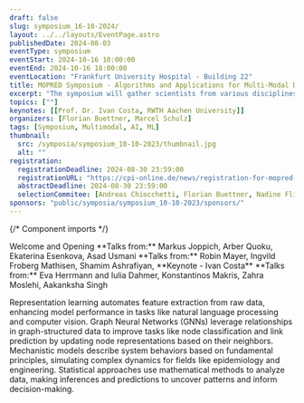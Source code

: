 ```yaml
---
draft: false
slug: symposium_16-10-2024/
layout: ../../layouts/EventPage.astro
publishedDate: 2024-08-03
eventType: symposium
eventStart: 2024-10-16 10:00:00
eventEnd: 2024-10-16 18:00:00
eventLocation: "Frankfurt University Hospital - Building 22"
title: MOPRED Symposium - Algorithms and Applications for Multi-Modal Data Integration
excerpt: "The symposium will gather scientists from various disciplines to present cutting edge research on algorithms and advanced methods for integrating multi-modal data in predictive medicine, featuring lectures, a poster session, and a keynote by Prof. Dr. Ivan Costa from the RWTH Aachen University."
topics: [""]
keynotes: [[Prof. Dr. Ivan Costa, RWTH Aachen University]]
organizers: [Florian Buettner, Marcel Schulz]
tags: [Symposium, Multimodal, AI, ML]
thumbnail:
  src: /symposia/symposium_10-10-2023/thumbnail.jpg
  alt: ""
registration:
  registrationDeadline: 2024-08-30 23:59:00
  registrationURL: "https://cpi-online.de/news/registration-for-mopred-symposium-2024/"
  abstractDeadline: 2024-08-30 23:59:00
  selectionCommitee: [Andreas Chiocchetti, Florian Buettner, Nadine Flinner, Katharina Imkeller, Marcel Schulz]
sponsors: "public/symposia/symposium_10-10-2023/sponsors/"
---
```


{/* Component imports */}

<EventHero 
  title={frontmatter.title} 
  tags={frontmatter.tags} 
  excerpt={frontmatter.excerpt} 
  heroImgSrc={frontmatter.thumbnail.src} 
  eventStart={frontmatter.eventStart}
  eventEnd={frontmatter.eventEnd}
  location={frontmatter.eventLocation}
  organizers={frontmatter.organizers}
/>

<EventProgram title="Program" subtitle="Preliminary Overview" agendaFile="/symposia/symposium_16-10-2024/MOPRED_symposium_agenda_16-10-2024_.pdf">
  <EventProgramPoint title="Welcome" timeframe="10:00">
    Welcome and Opening
  </EventProgramPoint>
  <EventProgramHeading title="OMICs Integration + Networks" />
  <EventProgramPoint timeframe="10:10" title="Scientific Talks">
    **Talks from:** Markus Joppich, Arber Quoku, Ekaterina Esenkova, Asad Usmani
  </EventProgramPoint>
  <EventProgramPoint timeframe="11:30" title="Poster Short Talks" />
  <EventProgramPoint timeframe="11:55" title="Group Photo" />
  <EventProgramPoint timeframe="12:05" title="Lunch Break" />
  <EventProgramPoint timeframe="12:30" title="Lunch + Poster Session" />
  <EventProgramHeading title="Prediction Models" />
  <EventProgramPoint timeframe="13:45" title="Scientific Talks">
    **Talks from:** Robin Mayer, Ingvild Froberg Mathisen, Shamim Ashrafiyan, **Keynote - Ivan Costa**
  </EventProgramPoint>
  <EventProgramPoint timeframe="15:20" title="Poster Award" />
  <EventProgramPoint timeframe="15:25" title="Poster Session and Coffee" />
  <EventProgramHeading title="Biological Application" />
  <EventProgramPoint timeframe="16:30" title="Scientific Talks">
    **Talks from:** Eva Herrmann and Iulia Dahmer, Konstantinos Makris, Zahra Moslehi, Aakanksha Singh
  </EventProgramPoint>
  <EventProgramPoint timeframe="17:55" title="Closing" />
</EventProgram >

<KeynoteCollection title="Keynote Speaker" subtitle="Multi-modal Integration">
  <Keynote cardImgSrc="/symposia/symposium_16-10-2024/keynote_costa_ivan.jpg" name={frontmatter.keynotes[0][0]} institution={frontmatter.keynotes[0][1]} />
</KeynoteCollection>

<Registration 
  regUntil={frontmatter.registration.registrationDeadline} 
  regUrl={frontmatter.registration.registrationURL}
  notifUntil={frontmatter.registration.abstractDeadline} 
  commitee={frontmatter.registration.selectionCommitee}
  sponsors={frontmatter.sponsors}
/>

<EventTopicCollection title="Topics" subtitle="Relevant Key Concepts">
  <Topic icon="iconoir:learning" topic="Representation Learning">
    Representation learning automates feature extraction from raw data, enhancing model performance in tasks like natural language processing and computer vision.
  </Topic>
  <Topic icon="ph:graph" topic="Graph Neural Networks">
    Graph Neural Networks (GNNs) leverage relationships in graph-structured data to improve tasks like node classification and link prediction by updating node representations based on their neighbors.
  </Topic>
  <Topic icon="fa:gears" topic="Mechanistic Models">
    Mechanistic models describe system behaviors based on fundamental principles, simulating complex dynamics for fields like epidemiology and engineering.
  </Topic>
  <Topic icon="foundation:graph-bar" topic="Statistical Approaches">
    Statistical approaches use mathematical methods to analyze data, making inferences and predictions to uncover patterns and inform decision-making.
  </Topic>
</EventTopicCollection>